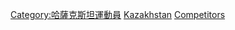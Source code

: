 {{parent category}}

[[Category:哈薩克斯坦運動員|Category:哈薩克斯坦運動員]]
[[Category:各國奧運運動員|Kazakhstan]]
[[Category:奧林匹克運動會哈薩克代表團|Competitors]]